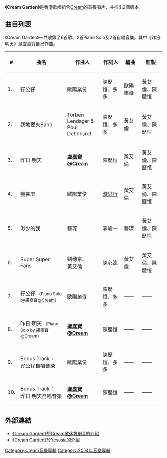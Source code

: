 {{Infobox album
| name       = Cream Garden
| type       = 專輯
| artist     = [[Cream_(香港樂隊)|Cream]]
| cover      = 
<!-- 未知參數 | background = orange -->
| released   = 珍藏校園版：2004年9月16日 <br />第二版：2004年10月16日
| recorded   = 
| genre      = [[粵語|粵語]][[流行曲|流行曲]]
| length     = 36:40
| label      = [[輝皇娛樂|輝皇娛樂]]
| producer   = 黃艾倫、陳歷恆
| reviews    = [http://music.sina.com.hk/cgi-bin/mu/album/main.cgi?subaction=comment&id=8877&d=1&tp=2 新浪網樂評]
[http://music.5fad.com/newzjlist/zjlist_2804_2.shtml 娱乐基地·中国]
| prev_title = 
| prev_year  = 
| next_title = [[Super_Model_(Cream专辑)|Super Model]]
| next_year  = 2005
}}
'''《Cream Garden》'''是香港歌唱組合[[Cream_(香港樂隊)|Cream]]的首張唱片，共推出2個版本。

== 曲目列表 ==
《Cream Garden》一共收錄了6首歌、2首Piano Solo及2首自唱音樂。其中《昨日·明天》是盧嘉寶自己作曲。
{| class="wikitable"
|-
!#
!曲名
!作曲人
!作詞人
!編曲 
!監製
|-
| 1. || 孖公仔 || 歐陽業俊 || 陳歷恒、多多 || 歐陽業俊 || 黃艾倫、陳歷恒
|-
| 2. || 我地要夾Band || Torben Lendager &<br /> Poul Dehnhardt || 陳歷恒、多多 || 黃艾倫　 || 黃艾倫、陳歷恒
|-
| 3. || 昨日·明天 || '''盧嘉寶@[[Cream_(香港樂隊)|Cream]]''' || 陳歷恒 || 黃艾倫　 || 黃艾倫、陳歷恒
|-
| 4. || 嬲甚麼 || 歐陽業俊 || [[游思行|游思行]] || 黃艾倫　 || 黃艾倫、陳歷恒
|-
| 5. || 渺少的我 || 藝琛 || 李峻一 || 藝琛 || 黃艾倫、陳歷恒
|-
| 6. || Super Super Fans || 劉穗京、<br />黃艾倫 || 陳心遙 || 黃艾倫 || 黃艾倫、陳歷恒 
|-
| 7. || 孖公仔 <small>（Piano Solo by盧嘉寶@[[Cream_(香港樂隊)|Cream]]）</small> || 歐陽業俊 || 陳歷恒、多多 ||——||——
|-
| 8. || 昨日·明天 <small>（Piano Solo by 盧嘉寶@[[Cream_(香港樂隊)|Cream]]）</small> || '''盧嘉寶@[[Cream_(香港樂隊)|Cream]]''' || 陳歷恒 ||——||——
|-
| 9. || Bonus Track：<br />孖公仔自唱音樂 || 歐陽業俊 || 陳歷恒、多多 ||——||——
|-
| 10. || Bonus Track：<br />昨日·明天自唱音樂 || '''盧嘉寶@[[Cream_(香港樂隊)|Cream]]''' || 陳歷恒 ||——||——
|}

== 外部連結 ==
*[http://www.angelfire.com/super2/thebestgroup/garden.htm 《Cream Garden》於Cream歌迷會網頁的介紹]{{Wayback|url=http://www.angelfire.com/super2/thebestgroup/garden.htm |date=20070629103342 }}
*[http://us.yesasia.com/b5/PrdDept.aspx/aid-1052903/section-music/code-c/version-all/pid-1003846283/ 《Cream Garden》於Yesasia的介紹]{{Wayback|url=http://us.yesasia.com/b5/PrdDept.aspx/aid-1052903/section-music/code-c/version-all/pid-1003846283/ |date=20070929141755 }}

[[Category:Cream音樂專輯|Category:Cream音樂專輯]]
[[Category:2004年音樂專輯|Category:2004年音樂專輯]]